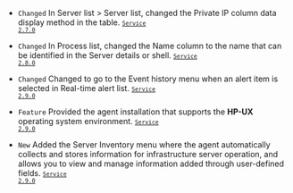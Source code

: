 - <code class="Changed" type="1">Changed</code> In <span class="uitext">Server list</span> &gt; <span class="uitext">Server list</span>, changed the <span class="uitext">Private IP</span> column data display method in the table. <code class='changelog-service'><a href="../release-notes/service/service-2_7_x"><code class='changelog-service'>Service 2.7.0​</code></a></code>

- <code class="Changed" type="1">Changed</code> In <span class="uitext">Process list</span>, changed the <span class="uitext">Name</span> column to the name that can be identified in the <span class="uitext">Server details</span> or shell. <code class='changelog-service'><a href="../release-notes/service/service-2_8_x"><code class='changelog-service'>Service 2.8.0​</code></a></code>

- <code class="Changed" type="1">Changed</code> Changed to go to the <span class="uitext">Event history</span> menu when an alert item is selected in <span class="uitext">Real-time alert list</span>. <code class='changelog-service'><a href="../release-notes/service/service-2_9_x"><code class='changelog-service'>Service 2.9.0​</code></a></code>

- <code class="Feature" type="1">Feature</code> Provided the agent installation that supports the <b>HP-UX</b> operating system environment. <code class='changelog-service'><a href="../release-notes/service/service-2_9_x"><code class='changelog-service'>Service 2.9.0​</code></a></code>

- <code class="New" type="1">New</code> Added the <span class="uitext">Server Inventory</span> menu where the agent automatically collects and stores information for infrastructure server operation, and allows you to view and manage information added through user-defined fields. <code class='changelog-service'><a href="../release-notes/service/service-2_9_x"><code class='changelog-service'>Service 2.9.0​</code></a></code>
